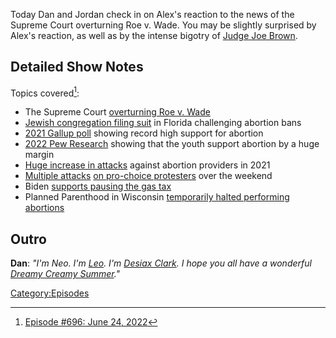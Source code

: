 {{Episode
    | title           = June 24, 2022
    | caption         = [https://knowledgefight.libsyn.com/696-june-24-2022 Listen to this episode on Libsyn]
    | episodeNumber   = 696
    | length          = 01:49:15
    | airDate         = June 27, 2022
    | coverageDate    = June 24, 2022
    | previousEpisode = [[695: June 22, 2022]]
    | nextEpisode     = [[697: June 29, 2022]]
}}

{{Stub}}

Today Dan and Jordan check in on Alex's reaction to the news of the Supreme Court overturning Roe v. Wade. You may be slightly surprised by Alex's reaction, as well as by the intense bigotry of [[Judge Joe Brown]].

==Detailed Show Notes==

Topics covered<ref>[https://knowledgefight.com/research/2022/6/26/episode-696-june-24-2022 Episode #696: June 24, 2022]</ref>:

*The Supreme Court [https://www.ktvu.com/news/five-conservatives-justices-give-legal-reasoning-for-overturning-roe-v-wade overturning Roe v. Wade]
*[https://www.nytimes.com/2022/06/16/us/florida-abortion-law-judaism.html Jewish congregation filing suit] in Florida challenging abortion bans
*[https://news.gallup.com/poll/350756/record-high-think-abortion-morally-acceptable.aspx 2021 Gallup poll] showing record high support for abortion
*[https://www.pewresearch.org/religion/fact-sheet/public-opinion-on-abortion/ 2022 Pew Research] showing that the youth support abortion by a huge margin
*[https://prochoice.org/national-abortion-federation-releases-2021-violence-disruption-report/ Huge increase in attacks] against abortion providers in 2021
*[https://www.cnbc.com/2022/06/25/ri-cop-allegedly-attacks-political-opponent-at-abortion-rally-after-roe-ruling.html Multiple attacks] [https://www.huffpost.com/entry/truck-driver-rams-into-protesters-roe-demonstration-in-iowa_n_62b66490e4b0cdccbe6b9399 on pro-choice protesters] over the weekend
*Biden [https://nypost.com/2022/06/22/biden-to-call-on-congress-to-pause-gas-taxes-for-3-months/ supports pausing the gas tax]
*Planned Parenthood in Wisconsin [https://apnews.com/article/abortion-us-supreme-court-wisconsin-madison-planned-parenthood-01f50d58b62f1f9b6ac87b0f1faff587 temporarily halted performing abortions]

==Outro==

'''Dan''': ''"I'm Neo. I'm [[leo Zagami|Leo]]. I'm [[Desiax Clark]]. I hope you all have a wonderful [[Dreamy Creamy Summer]]."''

[[Category:Episodes]]
